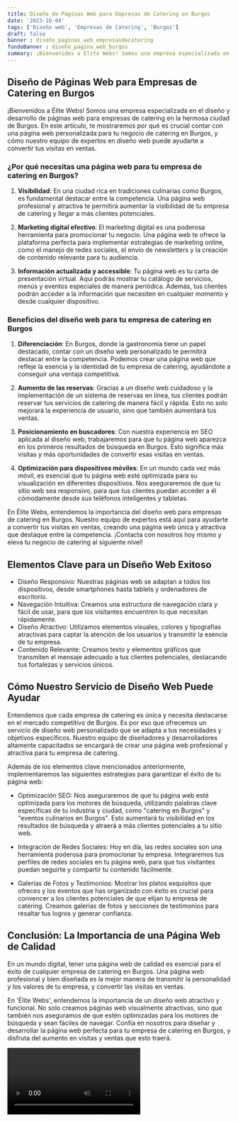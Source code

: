 ```yaml
---
title: Diseño de Páginas Web para Empresas de Catering en Burgos
date: '2023-10-04'
tags: ['Diseño web', 'Empresas de Catering', 'Burgos']
draft: false
banner : diseño_paginas_web_empresasdecatering
fondoBanner : diseño_pagina_web_burgos
summary: ¡Bienvenidos a Élite Webs! Somos una empresa especializada en el diseño y desarrollo de páginas web para empresas de catering en la hermosa ciudad de Burgos. En este artículo, te mostraremos por qué es crucial contar con una página web personalizada para tu negocio de catering en Burgos, y cómo nuestro equipo de expertos en diseño web puede ayudarte a convertir tus visitas en ventas.
---
```


## Diseño de Páginas Web para Empresas de Catering en Burgos

¡Bienvenidos a Élite Webs! Somos una empresa especializada en el diseño y desarrollo de páginas web para empresas de catering en la hermosa ciudad de Burgos. En este artículo, te mostraremos por qué es crucial contar con una página web personalizada para tu negocio de catering en Burgos, y cómo nuestro equipo de expertos en diseño web puede ayudarte a convertir tus visitas en ventas.

### ¿Por qué necesitas una página web para tu empresa de catering en Burgos?

1. **Visibilidad**: En una ciudad rica en tradiciones culinarias como Burgos, es fundamental destacar entre la competencia. Una página web profesional y atractiva te permitirá aumentar la visibilidad de tu empresa de catering y llegar a más clientes potenciales.

2. **Marketing digital efectivo**: El marketing digital es una poderosa herramienta para promocionar tu negocio. Una página web te ofrece la plataforma perfecta para implementar estrategias de marketing online, como el manejo de redes sociales, el envío de newsletters y la creación de contenido relevante para tu audiencia.

3. **Información actualizada y accessible**: Tu página web es tu carta de presentación virtual. Aquí podrás mostrar tu catálogo de servicios, menús y eventos especiales de manera periódica. Además, tus clientes podrán acceder a la información que necesiten en cualquier momento y desde cualquier dispositivo.

### Beneficios del diseño web para tu empresa de catering en Burgos

1. **Diferenciación**: En Burgos, donde la gastronomía tiene un papel destacado, contar con un diseño web personalizado te permitirá destacar entre la competencia. Podemos crear una página web que refleje la esencia y la identidad de tu empresa de catering, ayudándote a conseguir una ventaja competitiva.

2. **Aumento de las reservas**: Gracias a un diseño web cuidadoso y la implementación de un sistema de reservas en línea, tus clientes podrán reservar tus servicios de catering de manera fácil y rápida. Esto no solo mejorará la experiencia de usuario, sino que también aumentará tus ventas.

3. **Posicionamiento en buscadores**: Con nuestra experiencia en SEO aplicada al diseño web, trabajaremos para que tu página web aparezca en los primeros resultados de búsqueda en Burgos. Esto significa más visitas y más oportunidades de convertir esas visitas en ventas.

4. **Optimización para dispositivos móviles**: En un mundo cada vez más móvil, es esencial que tu página web esté optimizada para su visualización en diferentes dispositivos. Nos aseguraremos de que tu sitio web sea responsivo, para que tus clientes puedan acceder a él cómodamente desde sus teléfonos inteligentes y tabletas.

En Élite Webs, entendemos la importancia del diseño web para empresas de catering en Burgos. Nuestro equipo de expertos está aquí para ayudarte a convertir tus visitas en ventas, creando una página web única y atractiva que destaque entre la competencia. ¡Contacta con nosotros hoy mismo y eleva tu negocio de catering al siguiente nivel!

<GifSeo />

<Cta />

## Elementos Clave para un Diseño Web Exitoso

- Diseño Responsivo: Nuestras páginas web se adaptan a todos los dispositivos, desde smartphones hasta tablets y ordenadores de escritorio.
- Navegación Intuitiva: Creamos una estructura de navegación clara y fácil de usar, para que los visitantes encuentren lo que necesitan rápidamente.
- Diseño Atractivo: Utilizamos elementos visuales, colores y tipografías atractivas para captar la atención de los usuarios y transmitir la esencia de tu empresa.
- Contenido Relevante: Creamos texto y elementos gráficos que transmiten el mensaje adecuado a tus clientes potenciales, destacando tus fortalezas y servicios únicos.

## Cómo Nuestro Servicio de Diseño Web Puede Ayudar

Entendemos que cada empresa de catering es única y necesita destacarse en el mercado competitivo de Burgos. Es por eso que ofrecemos un servicio de diseño web personalizado que se adapta a tus necesidades y objetivos específicos. Nuestro equipo de diseñadores y desarrolladores altamente capacitados se encargará de crear una página web profesional y atractiva para tu empresa de catering.

Además de los elementos clave mencionados anteriormente, implementaremos las siguientes estrategias para garantizar el éxito de tu página web:

- Optimización SEO: Nos aseguraremos de que tu página web esté optimizada para los motores de búsqueda, utilizando palabras clave específicas de tu industria y ciudad, como "catering en Burgos" y "eventos culinarios en Burgos". Esto aumentará tu visibilidad en los resultados de búsqueda y atraerá a más clientes potenciales a tu sitio web.

- Integración de Redes Sociales: Hoy en día, las redes sociales son una herramienta poderosa para promocionar tu empresa. Integraremos tus perfiles de redes sociales en tu página web, para que tus visitantes puedan seguirte y compartir tu contenido fácilmente.

- Galerías de Fotos y Testimonios: Mostrar los platos exquisitos que ofreces y los eventos que has organizado con éxito es crucial para convencer a los clientes potenciales de que elijan tu empresa de catering. Creamos galerías de fotos y secciones de testimonios para resaltar tus logros y generar confianza.

## Conclusión: La Importancia de una Página Web de Calidad

En un mundo digital, tener una página web de calidad es esencial para el éxito de cualquier empresa de catering en Burgos. Una página web profesional y bien diseñada es la mejor manera de transmitir la personalidad y los valores de tu empresa, y convertir las visitas en ventas.

En 'Élite Webs', entendemos la importancia de un diseño web atractivo y funcional. No solo creamos páginas web visualmente atractivas, sino que también nos aseguramos de que estén optimizadas para los motores de búsqueda y sean fáciles de navegar. Confía en nosotros para diseñar y desarrollar la página web perfecta para tu empresa de catering en Burgos, y disfruta del aumento en visitas y ventas que esto traerá.

<Video />

<CtaBot job='Empresas de Catering' city='Burgos'/>

<Gmaps query='Burgos+españa+maps' />
